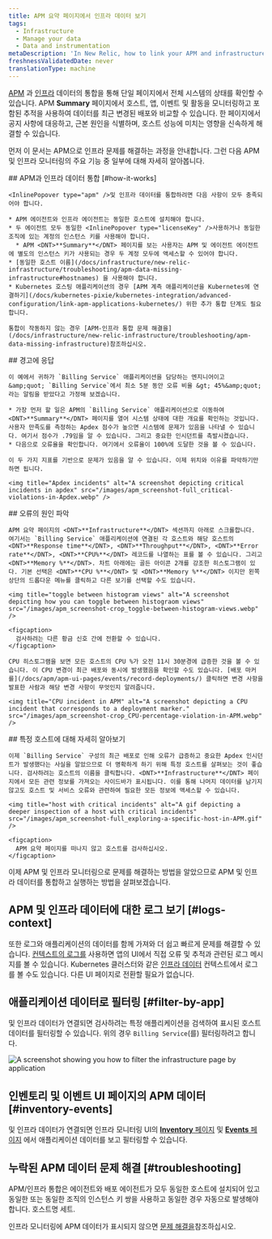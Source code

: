 ```yaml
---
title: APM 요약 페이지에서 인프라 데이터 보기
tags:
  - Infrastructure
  - Manage your data
  - Data and instrumentation
metaDescription: 'In New Relic, how to link your APM and infrastructure data together.'
freshnessValidatedDate: never
translationType: machine
---
```


[APM](/docs/apm/new-relic-apm/getting-started/welcome-new-relic-apm) 과 [인프라](/docs/infrastructure/new-relic-infrastructure/getting-started/welcome-new-relic-infrastructure) 데이터의 통합을 통해 단일 페이지에서 전체 시스템의 상태를 확인할 수 있습니다. APM <DNT>**Summary**</DNT> 페이지에서 호스트, 앱, 이벤트 및 <InlinePopover type="alerts" />활동을 모니터링하고 포함된 추적을 사용하여 데이터를 최근 변경된 배포와 비교할 수 있습니다. 한 페이지에서 공지 사항에 대응하고, 근본 원인을 식별하며, 호스트 성능에 미치는 영향을 신속하게 해결할 수 있습니다.

먼저 이 문서는 APM으로 인프라 문제를 해결하는 과정을 안내합니다. 그런 다음 APM 및 인프라 모니터링의 주요 기능 중 일부에 대해 자세히 알아봅니다.

<Steps>
  <Step>
    ## APM과 인프라 데이터 통합 [#how-it-works]

    <InlinePopover type="apm" />및 인프라 데이터를 통합하려면 다음 사항이 모두 충족되어야 합니다.

    * APM 에이전트와 인프라 에이전트는 동일한 호스트에 설치해야 합니다.
    * 두 에이전트 모두 동일한 <InlinePopover type="licenseKey" />사용하거나 동일한 조직에 있는 계정의 인스턴스 키를 사용해야 합니다.
      * APM <DNT>**Summary**</DNT> 페이지를 보는 사용자는 APM 및 에이전트 에이전트에 별도의 인스턴스 키가 사용되는 경우 두 계정 모두에 액세스할 수 있어야 합니다.
    * [동일한 호스트 이름](/docs/infrastructure/new-relic-infrastructure/troubleshooting/apm-data-missing-infrastructure#hostnames) 을 사용해야 합니다.
    * Kubernetes 호스팅 애플리케이션의 경우 [APM 계측 애플리케이션을 Kubernetes에 연결하기](/docs/kubernetes-pixie/kubernetes-integration/advanced-configuration/link-apm-applications-kubernetes/) 위한 추가 통합 단계도 필요합니다.

    통합이 작동하지 않는 경우 [APM-인프라 통합 문제 해결을](/docs/infrastructure/new-relic-infrastructure/troubleshooting/apm-data-missing-infrastructure)참조하십시오.
  </Step>

  <Step>
    ## 경고에 응답

    이 예에서 귀하가 `Billing Service` 애플리케이션을 담당하는 엔지니어이고 &amp;quot; `Billing Service`에서 최소 5분 동안 오류 비율 &gt; 45%&amp;quot;라는 알림을 받았다고 가정해 보겠습니다.

    * 가장 먼저 할 일은 APM의 `Billing Service` 애플리케이션으로 이동하여 <DNT>**Summary**</DNT> 페이지를 열어 시스템 상태에 대한 개요를 확인하는 것입니다. 사용자 만족도를 측정하는 Apdex 점수가 높으면 시스템에 문제가 있음을 나타낼 수 있습니다. 여기서 점수가 .79임을 알 수 있습니다. 그리고 중요한 인시던트를 촉발시켰습니다.
    * 다음으로 오류율을 확인합니다. 여기에서 오류율이 100%에 도달한 것을 볼 수 있습니다.

    이 두 가지 지표를 기반으로 문제가 있음을 알 수 있습니다. 이제 위치와 이유를 파악하기만 하면 됩니다.

    <img title="Apdex incidents" alt="A screenshot depicting critical incidents in apdex" src="/images/apm_screenshot-full_critical-violations-in-Apdex.webp" />
  </Step>

  <Step>
    ## 오류의 원인 파악

    APM 요약 페이지의 <DNT>**Infrastructure**</DNT> 섹션까지 아래로 스크롤합니다. 여기서는 `Billing Service` 애플리케이션에 연결된 각 호스트와 해당 호스트의 <DNT>**Response time**</DNT>, <DNT>**Throughput**</DNT>, <DNT>**Error rate**</DNT>, <DNT>**CPU%**</DNT> 레코드를 나열하는 표를 볼 수 있습니다. 그리고 <DNT>**Memory %**</DNT>. 차트 아래에는 골든 아이콘 2개를 강조한 히스토그램이 있다. 기본 선택은 <DNT>**CPU %**</DNT> 및 <DNT>**Memory %**</DNT> 이지만 왼쪽 상단의 드롭다운 메뉴를 클릭하고 다른 보기를 선택할 수도 있습니다.

    <img title="toggle between histogram views" alt="A screenshot depicting how you can toggle between histograom views" src="/images/apm_screenshot-crop_toggle-between-histogram-views.webp" />

    <figcaption>
      검사하려는 다른 황금 신호 간에 전환할 수 있습니다.
    </figcaption>

    CPU 히스토그램을 보면 모든 호스트의 CPU %가 오전 11시 30분경에 급증한 것을 볼 수 있습니다. 이 CPU 변경이 최근 배포와 동시에 발생했음을 확인할 수도 있습니다. [배포 마커를](/docs/apm/apm-ui-pages/events/record-deployments/) 클릭하면 변경 사항을 발표한 사람과 해당 변경 사항이 무엇인지 알려줍니다.

    <img title="CPU incident in APM" alt="A screenshot depicting a CPU incident that corresponds to a deployment marker." src="/images/apm_screenshot-crop_CPU-percentage-violation-in-APM.webp" />
  </Step>

  <Step>
    ## 특정 호스트에 대해 자세히 알아보기

    이제 `Billing Service` 구성의 최근 배포로 인해 오류가 급증하고 중요한 Apdex 인시던트가 발생했다는 사실을 알았으므로 더 명확하게 하기 위해 특정 호스트를 살펴보는 것이 좋습니다. 검사하려는 호스트의 이름을 클릭합니다. <DNT>**Infrastructure**</DNT> 페이지에서 모든 관련 정보를 가져오는 사이드바가 표시됩니다. 이를 통해 나머지 데이터를 남기지 않고도 호스트 및 서비스 오류와 관련하여 필요한 모든 정보에 액세스할 수 있습니다.

    <img title="host with critical incidents" alt="A gif depicting a deeper inspection of a host with critical incidents" src="/images/apm_screenshot-full_exploring-a-specific-host-in-APM.gif" />

    <figcaption>
      APM 요약 페이지를 떠나지 않고 호스트를 검사하십시오.
    </figcaption>
  </Step>
</Steps>

이제 APM 및 인프라 모니터링으로 문제를 해결하는 방법을 알았으므로 APM 및 인프라 데이터를 통합하고 실행하는 방법을 살펴보겠습니다.

## APM 및 인프라 데이터에 대한 로그 보기 [#logs-context]

또한 로그와 애플리케이션의 데이터를 함께 가져와 더 쉽고 빠르게 문제를 해결할 수 있습니다. [컨텍스트의 로그를](/docs/logs/logs-context/configure-logs-context-apm-agents/) 사용하면 앱의 UI에서 직접 오류 및 추적과 관련된 로그 메시지를 볼 수 있습니다. Kubernetes 클러스터와 같은 [인프라 데이터](/docs/logs/forward-logs/forward-your-logs-using-infrastructure-agent/) 컨텍스트에서 로그를 볼 수도 있습니다. 다른 UI 페이지로 전환할 필요가 없습니다.

## 애플리케이션 데이터로 필터링 [#filter-by-app]

<InlinePopover type="apm" />및 인프라 데이터가 연결되면 검사하려는 특정 애플리케이션을 검색하여 표시된 호스트 데이터를 필터링할 수 있습니다. 위의 경우 `Billing Service`(를) 필터링하려고 합니다.

<img title="filter by application" alt="A screenshot showing you how to filter the infrastructure page by application" src="/images/apm_screenshot-full_filter-by-application.webp" />

## 인벤토리 및 이벤트 UI 페이지의 APM 데이터 [#inventory-events]

<InlinePopover type="apm" />및 인프라 데이터가 연결되면 인프라 모니터링 UI의 [<DNT>**Inventory**</DNT> 페이지](/docs/infrastructure/new-relic-infrastructure/infrastructure-ui-pages/infrastructure-inventory-page-search-your-entire-infrastructure) 및 [<DNT>**Events**</DNT> 페이지](/docs/infrastructure/new-relic-infrastructure/infrastructure-ui-pages/infrastructure-events-page-live-feed-every-agent) 에서 애플리케이션 데이터를 보고 필터링할 수 있습니다.

## 누락된 APM 데이터 문제 해결 [#troubleshooting]

APM/인프라 통합은 <InlinePopover type="apm" />에이전트와 배포 에이전트가 모두 동일한 호스트에 설치되어 있고 동일한 <InlinePopover type="licenseKey" />또는 동일한 조직의 인스턴스 키 쌍을 사용하고 동일한 경우 자동으로 발생해야 합니다. 호스트명 세트.

인프라 모니터링에 APM 데이터가 표시되지 않으면 [문제 해결을](/docs/infrastructure/new-relic-infrastructure/troubleshooting/troubleshooting-apm-data-not-infrastructure)참조하십시오.